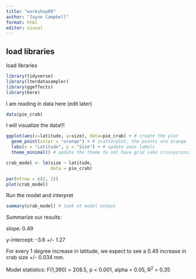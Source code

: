 ```yaml
---
title: "workshop09"
author: "Jayne Campbell"
format: html
editor: visual
---
```


## load libraries

load libraries

```r
library(tidyverse)
library(lterdatasampler)
library(ggeffects)
library(here)
```

I am reading in data here (edit later)

```r
data(pie_crab)
```

I will visualize the data!!!

```r
ggplot(aes(x=latitude, y=size), data=pie_crab) + # create the plot
  geom_point(color = "orange") + # scatterplot, the points are orange
  labs(x = "Latitude", y = "Size") + # update axes labels
  theme_minimal() # update the theme to not have grid (aka crissycrossies)
```

```r
crab_model <- lm(size ~ latitude, 
                 data = pie_crab)

par(mfrow = c(2, 2))
plot(crab_model)
```

Run the model and interpret

```r
summary(crab_model) # look at model output
```

Summarize our results:

slope: 0.49

y-intercept: -3.6 +/- 1.27

For every 1 degree increase in latitude, we expect to see a 0.49 increase in crab size +/- 0.034 mm.

Model statistics: F(1,390) = 208.5, p < 0.001, alpha = 0.05, R^2^ = 0.35